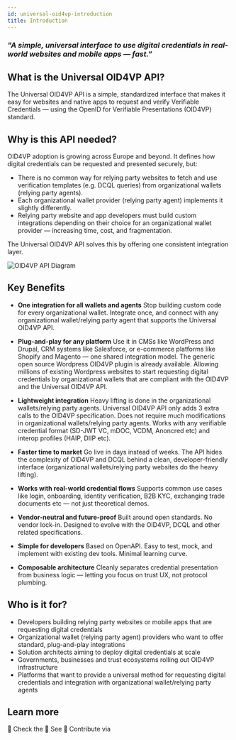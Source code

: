 ```yaml
---
id: universal-oid4vp-introduction
title: Introduction
---
```



### *"A simple, universal interface to use digital credentials in real-world websites and mobile apps — fast.”*

## What is the Universal OID4VP API?

The Universal OID4VP API is a simple, standardized interface that makes it easy for websites and native apps to request and verify Verifiable Credentials — using the OpenID for Verifiable Presentations (OID4VP) standard.

## Why is this API needed?

<div style={{ display: 'flex', alignItems: 'flex-start', gap: '2rem', flexWrap: 'wrap' }}>
    <div style={{ flex: 1, minWidth: '300px' }}>
        <p>OID4VP adoption is growing across Europe and beyond. It defines how digital credentials can be requested and presented securely, but:</p>
        <ul>
            <li>There is no common way for relying party websites to fetch and use verification templates (e.g. DCQL queries) from organizational wallets (relying party agents).</li>
            <li>Each organizational wallet provider (relying party agent) implements it slightly differently.</li>
            <li>Relying party website and app developers must build custom integrations depending on their choice for an organizational wallet provider — increasing time, cost, and fragmentation.</li>
        </ul>
        <p>The Universal OID4VP API solves this by offering one consistent integration layer.</p>
    </div>
    <div style={{ flex: 1, minWidth: '300px' }}>
        <img src={useBaseUrl('/img/oid4vp-diagram.png')} alt="OID4VP API Diagram" style={{ maxWidth: '100%' }} />
    </div>
</div>

## Key Benefits

- **One integration for all wallets and agents**
Stop building custom code for every organizational wallet. Integrate once, and connect with any organizational wallet/relying party agent that supports the Universal OID4VP API.

- **Plug-and-play for any platform**
Use it in CMSs like WordPress and Drupal, CRM systems like Salesforce, or e-commerce platforms like Shopify and Magento — one shared integration model. The generic open source Wordpress OID4VP plugin is already available. Allowing millions of existing Wordpress websites to start requesting digital credentials by organizational wallets that are compliant with the OID4VP and the Universal OID4VP API.

- **Lightweight integration**
Heavy lifting is done in the organizational wallets/relying party agents. Universal OID4VP API only adds 3 extra calls to the OID4VP specification. Does not require much modifications in organizational wallets/relying party agents. Works with any verifiable credential format (SD-JWT VC, mDOC, VCDM, Anoncred etc) and interop profiles (HAIP, DIIP etc).

- **Faster time to market**
Go live in days instead of weeks. The API hides the complexity of OID4VP and DCQL behind a clean, developer-friendly interface (organizational wallets/relying party websites do the heavy lifting).

- **Works with real-world credential flows**
Supports common use cases like login, onboarding, identity verification, B2B KYC, exchanging trade documents etc — not just theoretical demos.

- **Vendor-neutral and future-proof**
Built around open standards. No vendor lock-in. Designed to evolve with the OID4VP, DCQL and other related specifications.

- **Simple for developers**
Based on OpenAPI. Easy to test, mock, and implement with existing dev tools. Minimal learning curve.

- **Composable architecture**
Cleanly separates credential presentation from business logic — letting you focus on trust UX, not protocol plumbing.

## Who is it for?

- Developers building relying party websites or mobile apps that are requesting digital credentials
- Organizational wallet (relying party agent) providers who want to offer standard, plug-and-play integrations
- Solution architects aiming to deploy digital credentials at scale
- Governments, businesses and trust ecosystems rolling out OID4VP infrastructure
- Platforms that want to provide a universal method for requesting digital credentials and integration with organizational wallet/relying party agents

## Learn more

📄 Check the
🧩 See
💬 Contribute via

